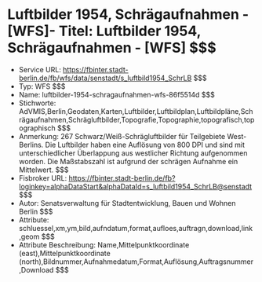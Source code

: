 # Luftbilder 1954, Schrägaufnahmen - [WFS]- Titel: Luftbilder 1954, Schrägaufnahmen - [WFS] $$$
- Service URL: https://fbinter.stadt-berlin.de/fb/wfs/data/senstadt/s_luftbild1954_SchrLB $$$
- Typ: WFS $$$
- Name: luftbilder-1954-schragaufnahmen-wfs-86f5514d $$$
- Stichworte: AdVMIS,Berlin,Geodaten,Karten,Luftbilder,Luftbildplan,Luftbildpläne,Schrägaufnahmen,Schrägluftbilder,Topografie,Topographie,topografisch,topographisch $$$
- Anmerkung: 267 Schwarz/Weiß-Schrägluftbilder für Teilgebiete West-Berlins. Die Luftbilder haben eine Auflösung von 800 DPI und sind mit unterschiedlicher Überlappung aus westlicher Richtung aufgenommen worden. Die Maßstabszahl ist aufgrund der schrägen Aufnahme ein Mittelwert. $$$
- Fisbroker URL: https://fbinter.stadt-berlin.de/fb?loginkey=alphaDataStart&alphaDataId=s_luftbild1954_SchrLB@senstadt $$$
- Autor: Senatsverwaltung für Stadtentwicklung, Bauen und Wohnen Berlin $$$
- Attribute: schluessel,xm,ym,bild,aufndatum,format,aufloes,auftragn,download,link,geom $$$
- Attribute Beschreibung: Name,Mittelpunktkoordinate (east),Mittelpunktkoordinate (north),Bildnummer,Aufnahmedatum,Format,Auflösung,Auftragsnummer,Download $$$
